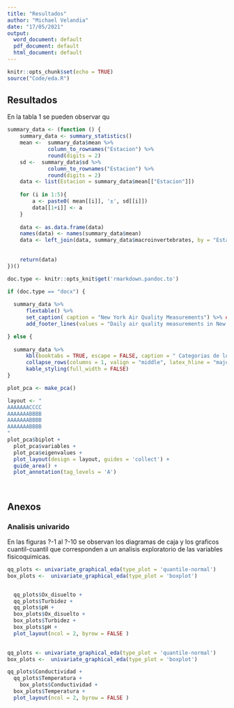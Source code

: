 ```yaml
---
title: "Resultados"
author: "Michael Velandia"
date: "17/05/2021"
output: 
  word_document: default
  pdf_document: default
  html_document: default
---
```


```r
knitr::opts_chunk$set(echo = TRUE)
source("Code/eda.R")
```

## Resultados 

En la tabla 1 se pueden observar qu

```r

summary_data <- (function () {
    summary_data <- summary_statistics()
    mean <-  summary_data$mean %>% 
             column_to_rownames("Estacion") %>%
             round(digits = 2)
    sd <-  summary_data$sd %>% 
             column_to_rownames("Estacion") %>%
             round(digits = 2)
    data <- list(Estacion = summary_data$mean[["Estacion"]])
    
    for (i in 1:5){
        a <- paste0( mean[[i]], '±', sd[[i]]) 
        data[[1+i]] <- a
    }
    
    data <- as.data.frame(data)
    names(data) <- names(summary_data$mean)
    data <- left_join(data, summary_data$macroinvertebrates, by = "Estacion")
    
    
    return(data)
})()

doc.type <- knitr::opts_knit$get('rmarkdown.pandoc.to')

if (doc.type == "docx") {
    
  summary_data %>%
      flextable() %>%
      set_caption( caption = "New York Air Quality Measurements") %>% ## Change caption and footer
      add_footer_lines(values = "Daily air quality measurements in New Y")

} else {
    
  summary_data %>%
      kbl(booktabs = TRUE, escape = FALSE, caption = " Categorias de los Rasgos Funcionales") %>%
      collapse_rows(columns = 1, valign = "middle", latex_hline = "major") %>% 
      kable_styling(full_width = FALSE)
}
```

```r
plot_pca <- make_pca()

layout <- "
AAAAAAACCCC
AAAAAAABBBB
AAAAAAABBBB
AAAAAAABBBB
"
plot_pca$biplot + 
  plot_pca$variables + 
  plot_pca$eigenvalues + 
  plot_layout(design = layout, guides = 'collect') +
  guide_area() +
  plot_annotation(tag_levels = 'A') 
  

```

```r

```

## Anexos 

### Analisis univarido

En las figuras ?-1 al ?-10 se observan los diagramas de caja y los graficos
cuantil-cuantil que corresponden a un analisis exploratorio de las variables 
fisicoquimicas.   
```r
qq_plots <- univariate_graphical_eda(type_plot = 'quantile-normal')
box_plots <-  univariate_graphical_eda(type_plot = 'boxplot')


  qq_plots$Ox_disuelto + 
  qq_plots$Turbidez +
  qq_plots$pH +
  box_plots$Ox_disuelto + 
  box_plots$Turbidez +
  box_plots$pH +
  plot_layout(ncol = 2, byrow = FALSE ) 
  
```
```r
qq_plots <- univariate_graphical_eda(type_plot = 'quantile-normal')
box_plots <-  univariate_graphical_eda(type_plot = 'boxplot')

qq_plots$Conductividad + 
  qq_plots$Temperatura +
    box_plots$Conductividad + 
  box_plots$Temperatura +
  plot_layout(ncol = 2, byrow = FALSE )

```

